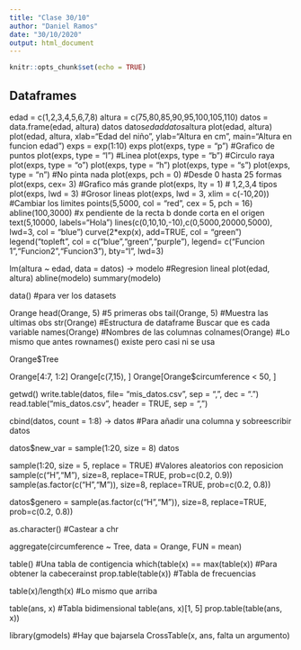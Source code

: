 ```yaml
---
title: "Clase 30/10"
author: "Daniel Ramos"
date: "30/10/2020"
output: html_document
---
```


```r
knitr::opts_chunk$set(echo = TRUE)
```

## Dataframes

edad = c(1,2,3,4,5,6,7,8)
altura = c(75,80,85,90,95,100,105,110)
datos = data.frame(edad, altura)
datos
datos$edad
datos$altura
plot(edad, altura)
plot(edad, altura, xlab="Edad del niño", ylab="Altura en cm", main="Altura en funcion edad")
exps = exp(1:10)
exps
plot(exps, type = "p") #Grafico de puntos
plot(exps, type = "l") #Linea
plot(exps, type = "b") #Circulo raya
plot(exps, type = "o")
plot(exps, type = "h")
plot(exps, type = "s")
plot(exps, type = "n") #No pinta nada
plot(exps, pch = 0) #Desde 0 hasta 25 formas
plot(exps, cex= 3) #Grafico más grande
plot(exps, lty = 1) # 1,2,3,4 tipos
plot(exps, lwd = 3) #Grosor lineas
plot(exps, lwd = 3, xlim = c(-10,20)) #Cambiar los limites
points(5,5000, col = "red", cex = 5, pch = 16)
abline(100,3000) #x pendiente de la recta b donde corta en el origen
text(5,10000, labels="Hola")
lines(c(0,10,10,-10),c(0,5000,20000,5000), lwd=3, col = "blue")
curve(2*exp(x), add=TRUE, col = "green")
legend("topleft", col = c("blue","green","purple"), legend= c("Funcion 1","Funcion2","Funcion3"), bty="l", lwd=3)

lm(altura ~ edad, data = datos) -> modelo #Regresion lineal
plot(edad, altura)
abline(modelo)
summary(modelo)

data() #para ver los datasets

Orange
head(Orange, 5) #5 primeras obs
tail(Orange, 5) #Muestra las ultimas obs
str(Orange) #Estructura de dataframe
Buscar que es cada variable
names(Orange) #Nombres de las columnas
colnames(Orange) #Lo mismo que antes
rownames() existe pero casi ni se usa

Orange$Tree

Orange[4:7, 1:2]
Orange[c(7,15), ]
Orange[Orange$circumference < 50, ]

getwd()
write.table(datos, file= "mis_datos.csv", sep = ",", dec = ".")
read.table("mis_datos.csv", header = TRUE, sep = ",")

cbind(datos, count = 1:8) -> datos #Para añadir una columna y sobreescribir datos

datos$new_var = sample(1:20, size = 8)
datos

sample(1:20, size = 5, replace = TRUE) #Valores aleatorios con reposicion
sample(c("H","M"), size=8, replace=TRUE, prob=c(0.2, 0.9))
sample(as.factor(c("H","M")), size=8, replace=TRUE, prob=c(0.2, 0.8))

datos$genero = sample(as.factor(c("H","M")), size=8, replace=TRUE, prob=c(0.2, 0.8))

as.character() #Castear a chr

aggregate(circumference ~ Tree, data = Orange, FUN = mean)

table() #Una tabla de contigencia
which(table(x) == max(table(x)) #Para obtener la cabecerainst
prop.table(table(x)) #Tabla de frecuencias

table(x)/length(x) #Lo mismo que arriba

table(ans, x) #Tabla bidimensional
table(ans, x)[1, 5]
prop.table(table(ans, x))

library(gmodels) #Hay que bajarsela
CrossTable(x, ans, falta un argumento)

